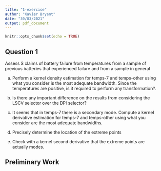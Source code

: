 ```yaml
---
title: "1-exercise"
author: "Xavier Bryant"
date: "30/03/2021"
output: pdf_document
---
```


```r
knitr::opts_chunk$set(echo = TRUE)
```


## Question 1

Assess S claims of battery failure from temperatures from a sample of previous batteries that experienced failure and from a sample in general 

a. Perform a kernel density estimation for temps-7 and temps-other using what you consider is the most adequate bandwidth. Since the temperatures are positive, is it required to perform any transformation?.

b. Is there any important difference on the results from considering the LSCV selector over the DPI selector?

c. It seems that in temps-7 there is a secondary mode. Compute a kernel derivative estimation for temps-7 and temps-other using what you consider are the 
most adequate bandwidths.

d. Precisely determine the location of the extreme points

e. Check with a kernel second derivative that the extreme points are actually modes.

## Preliminary Work
